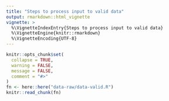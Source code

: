 ```yaml
---
title: "Steps to process input to valid data"
output: rmarkdown::html_vignette
vignette: >
  %\VignetteIndexEntry{Steps to process input to valid data}
  %\VignetteEngine{knitr::rmarkdown}
  %\VignetteEncoding{UTF-8}
---
```


```r
knitr::opts_chunk$set(
  collapse = TRUE,
  warning = FALSE,
  message = FALSE,
  comment = "#>"
)
fn <- here::here("data-raw/data-valid.R")
knitr::read_chunk(fn)
```

